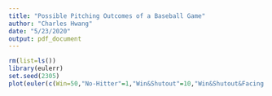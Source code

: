 ```yaml
---
title: "Possible Pitching Outcomes of a Baseball Game"
author: "Charles Hwang"
date: "5/23/2020"
output: pdf_document
---
```


```r
rm(list=ls())
library(eulerr)
set.seed(2305)
plot(euler(c(Win=50,"No-Hitter"=1,"Win&Shutout"=10,"Win&Shutout&Facing the Minimum"=3,"Win&Shutout&No-Hitter"=3,"Win&Shutout&Facing the Minimum&No-Hitter"=3,"Win&Shutout&Facing the Minimum&No-Hitter&Perfect Game"=1,"Win&No-Hitter"=3)),main="Possible Pitching Outcomes of a Baseball Game")
```
